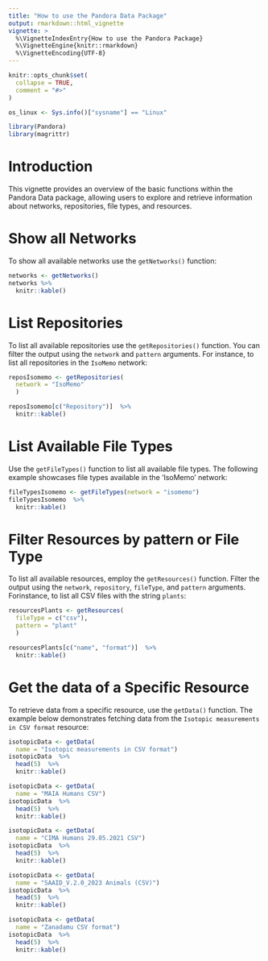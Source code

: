 ```yaml
---
title: "How to use the Pandora Data Package"
output: rmarkdown::html_vignette
vignette: >
  %\VignetteIndexEntry{How to use the Pandora Package}
  %\VignetteEngine{knitr::rmarkdown}
  %\VignetteEncoding{UTF-8}
---
```


```r
knitr::opts_chunk$set(
  collapse = TRUE,
  comment = "#>"
)

os_linux <- Sys.info()["sysname"] == "Linux"
```

```r
library(Pandora)
library(magrittr)
```

# Introduction

This vignette provides an overview of the basic functions within the Pandora 
Data package, allowing users to explore and retrieve information about networks, 
repositories, file types, and resources.


# Show all Networks

To show all available networks use the `getNetworks()` function:

```r
networks <- getNetworks()
networks %>% 
  knitr::kable()
```

# List Repositories

To list all available repositories use the `getRepositories()` function. You can 
filter the output using the `network` and `pattern` arguments. For instance, to 
list all repositories in the `IsoMemo` network:

```r
reposIsomemo <- getRepositories(
  network = "IsoMemo"
  )

reposIsomemo[c("Repository")]  %>% 
  knitr::kable()
```

# List Available File Types

Use the `getFileTypes()` function to list all available file types. The 
following example showcases file types available in the 'IsoMemo' network:

```r
fileTypesIsomemo <- getFileTypes(network = "isomemo")
fileTypesIsomemo  %>% 
  knitr::kable()
```

# Filter Resources by pattern or File Type

To list all available resources, employ the `getResources()` function. Filter 
the output using the `network`, `repository`, `fileType`, and `pattern` 
arguments. Forinstance, to list all CSV files with the string `plants`:


```r
resourcesPlants <- getResources(
  fileType = c("csv"),
  pattern = "plant"
  )

resourcesPlants[c("name", "format")]  %>% 
  knitr::kable()
```

# Get the data of a Specific Resource

To retrieve data from a specific resource, use the `getData()` function. The 
example below demonstrates fetching data from the 
`Isotopic measurements in CSV format` resource:


```r
isotopicData <- getData(
  name = "Isotopic measurements in CSV format") 
isotopicData  %>% 
  head(5)  %>% 
  knitr::kable()

isotopicData <- getData(
  name = "MAIA Humans CSV") 
isotopicData  %>% 
  head(5)  %>% 
  knitr::kable()

isotopicData <- getData(
  name = "CIMA Humans 29.05.2021 CSV") 
isotopicData  %>% 
  head(5)  %>% 
  knitr::kable()

isotopicData <- getData(
  name = "SAAID_V.2.0_2023 Animals (CSV)") 
isotopicData  %>% 
  head(5)  %>% 
  knitr::kable()

isotopicData <- getData(
  name = "Zanadamu CSV format") 
isotopicData  %>% 
  head(5)  %>% 
  knitr::kable()
```
